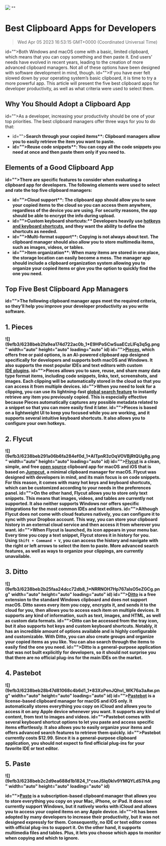 ![](https://uploads-ssl.webflow.com/6143afec68f555387049efb3/62f2bc65eafac5870e589660_best%20clipboard%20apps.jpg)
""
# Best Clipboard Apps for Developers
> Wed Apr 05 2023 16:53:15 GMT+0000 (Coordinated Universal Time)

id="">Both Windows and macOS come with a basic, limited clipboard, which means that you can copy something and then paste it. End users’ needs have evolved in recent years, leading to the creation of more advanced clipboard managers. Not all of these options have been designed with software development in mind, though.
id="">If you have ever felt slowed down by your operating system’s basic clipboard, it is time to try a more powerful app. This article will present the five best clipboard apps for developer productivity, as well as what criteria were used to select them.

## Why You Should Adopt a Clipboard App
id="">As a developer, increasing your productivity should be one of your top priorities. The best clipboard managers offer three ways for you to do that:
- id=""><strong id="">Search through your copied items**: Clipboard managers allow you to easily retrieve the item you want to paste.
- id=""><strong id="">Reuse code snippets**: You can copy all the code snippets you need at once and then paste them only if you need to.

## Elements of a Good Clipboard App
id="">There are specific features to consider when evaluating a clipboard app for developers. The following elements were used to select and rate the top five clipboard managers:
- id=""><strong id="">Cloud support**: The clipboard app should allow you to save your copied items to the cloud so you can access them anywhere, regardless of the device you are using. For security reasons, the app should be able to encrypt the info during upload.
- id=""><strong id="">Custom keyboard shortcuts:** Developers heavily use <a href="https://code.pieces.app/blog/keyboard-shortcuts-programmers">hotkeys and keyboard shortcuts</a>, and they want the ability to define the shortcuts as needed.
- id=""><strong id="">Multi-format support**: Copying is not always about text. The clipboard manager should also allow you to store multimedia items, such as images, videos, or tables.
- id=""><strong id="">Item organization**: When many items are stored in one place, the storage location can easily become a mess. The manager app should include a clipboard organization system allowing you to organize your copied items or give you the option to quickly find the one you need.

## Top Five Best Clipboard App Managers
id="">The following clipboard manager apps meet the required criteria, so they’ll help you improve your developer productivity as you write software.

##  1. Pieces
![](9efb3/6238beb2fa9ea174d722ac0b_1*E9HPoSCwSuaECzLIFq3q5g.png" width="auto" height="auto" loading="auto" id)
id=""><a href="https://pieces.app/" target="_blank">Pieces</a>, which offers free or paid options, is an AI-powered clipboard app designed specifically for developers and supports both macOS and Windows. It also supports the most popular IDEs and text editors with custom <a href="https://code.pieces.app/plugins" target="_blank">IDE&nbsp;plugins</a>. 
id="">Pieces allows you to save, reuse, and share many data type format items, including code snippets, links, text, screenshots, and images. Each clipping will be automatically stored in the cloud so that you can access it from multiple devices.
id="">When you need to look for a clipping, you can use its lightning-fast <a href="https://code.pieces.app/updates/pieces-desktop-app-os-global-search">global search feature</a> to instantly retrieve any item you previously copied. This is especially effective because Pieces automatically captures any possible metadata related to a snippet so that you can more easily find it later.
id="">Pieces is based on a lightweight UI to keep you focused while you are working, and it supports several intuitive keyboard shortcuts. It also allows you to configure your own hotkeys.

##  2. Flycut
![](9efb3/6238beb291a06b6fa284ef0d_1*AITpnR3zOqVOVBjRtQUg8g.png" width="auto" height="auto" loading="auto" id)
id=""><a href="https://apps.apple.com/us/app/flycut-clipboard-manager/id442160987?mt=12" target="_blank" id="">Flycut</a> is a clean, simple, and free <a href="https://github.com/TermiT/Flycut" target="_blank" id="">open source</a> clipboard app for macOS and iOS that is based on <a href="https://github.com/snark/jumpcut" target="_blank" id="">Jumpcut</a>, a minimal clipboard manager for macOS. Flycut was designed with developers in mind, and its main focus is on code snippets. For this reason, it comes with many hot keys and keyboard shortcuts, which can be customized according to your needs in the preferences panel.
id="">On the other hand, Flycut allows you to store only text snippets. This means that images, videos, and tables are currently not supported. It also neither supports Windows nor offers specific integrations for the most common IDEs and text editors.
id="">Although Flycut does not come with cloud features natively, you can configure it to sync with your Dropbox account. This way, you can store your clipboard history in an external cloud service and then access it from wherever you want.
id="">When Flycut is launched, its icon appears in your menu bar. Every time you copy a text snippet, Flycut stores it in history for you. Using `Shift + Command + V`, you can access the history and navigate with the right or left arrows to select the item to paste. More advanced search features, as well as ways to organize your clippings, are currently unavailable.

## 3. Ditto
![](9efb3/6238beb2b25faa24dcc72db8_1*NRRNOH7Hp767alsO5eZGCg.png" width="auto" height="auto" loading="auto" id)
id=""><a href="https://ditto-cp.sourceforge.io/" target="_blank" id="">Ditto</a> is a free extension to the standard Windows clipboard and does not support macOS. Ditto saves every item you copy, encrypts it, and sends it to the cloud for you, then allows you to access each item on multiple devices. It supports any kind of information, such as text, images, and HTML, as well as custom data formats.
id="">Ditto can be accessed from the tray icon, but it also supports hot keys and custom keyboard shortcuts. Notably, it has an incredible amount of options available and is highly configurable and customizable. With Ditto, you can also create groups and organize your copied items as you like. You can also search through the items to easily find the one you need.
id="">Ditto is a general-purpose application that was not built explicitly for developers, so it should not surprise you that there are no official plug-ins for the main IDEs on the market.

## 4. Pastebot
![](9efb3/6238beb28b47d81068c4b6d1_1*83XzPenJQhvl_WK76a3aAw.png" width="auto" height="auto" loading="auto" id)
id=""><a href="https://tapbots.com/pastebot/" target="_blank" id="">Pastebot</a> is a license-based clipboard manager for macOS and iOS only. It automatically stores everything you copy on iCloud and allows you to access it on any Apple device whenever you want. It supports any kind of content, from text to images and videos.
id="">Pastebot comes with several keyboard shortcut options to let you paste and access specific items effortlessly. It also allows you to easily organize your items and offers advanced search features to retrieve them quickly.
id="">Pastebot currently costs $12.99. Since it is a general-purpose clipboard application, you should not expect to find official plug-ins for your favorite IDE or text editor.

##  5. Paste
![](9efb3/6238beb2c2d9ea688d1b1824_1*cseJSlq0klv9YMQYLdS7HA.png" width="auto" height="auto" loading="auto" id)

id=""><a href="https://apps.apple.com/app/paste-clipboard-manager/id967805235" target="_blank" id="">Paste</a> is a subscription-based clipboard manager that allows you to store everything you copy on your Mac, iPhone, or iPad. It does not currently support Windows, but it natively works with iCloud and allows you to access your copied items on any Apple device.
id="">It has been adopted by many developers to increase their productivity, but it was not designed expressly for them. Consequently, no IDE or text editor comes with official plug-ins to support it. On the other hand, it supports multimedia files and tables. Plus, it lets you choose which apps to monitor when copying and which to ignore.
